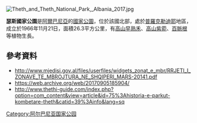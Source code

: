 {{Citation style|time=2021-02-06T08:23:45+00:00}}
{{Expand language|1=en|time=2021-02-06T08:23:11+00:00}}
[[Image:Theth_and_Theth_National_Park,_Albania_2017.jpg|right]]
{{coord|42|23|45|N|19|46|28|E|region:AL-MA|format=dms|display=title}}

'''瑟斯國家公園'''是[[阿爾巴尼亞|阿爾巴尼亞]]的[[國家公園|國家公園]]，位於該國北部，處於[[普羅克勒迪耶|普羅克勒迪耶]]地區，成立於1966年11月21日，面積26.3平方公里，有[[高山早熟禾|高山早熟禾]]、[[高山紫菀|高山紫菀]]、[[百脈根|百脈根]]等植物生長。

==參考資料==
* http://www.mjedisi.gov.al/files/userfiles/widgets_zonat_e_mbr/RRJETI_I_ZONAVE_TE_MBROJTURA_NE_SHQIPERI_MARS-20141.pdf {{Wayback|url=http://www.mjedisi.gov.al/files/userfiles/widgets_zonat_e_mbr/RRJETI_I_ZONAVE_TE_MBROJTURA_NE_SHQIPERI_MARS-20141.pdf |date=20170905185904 }}
* https://web.archive.org/web/20170905185904/
* http://www.thethi-guide.com/index.php?option=com_content&view=article&id=75%3Ahistoria-e-parkut-kombetare-theth&catid=39%3Ainfo&lang=sq {{Wayback|url=http://www.thethi-guide.com/index.php?option=com_content&view=article&id=75%3Ahistoria-e-parkut-kombetare-theth&catid=39%3Ainfo&lang=sq |date=20120808232320 }}

{{Albania-geo-stub}}
[[Category:阿尔巴尼亚国家公园|Category:阿尔巴尼亚国家公园]]